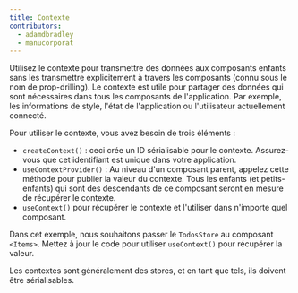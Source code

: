```yaml
---
title: Contexte
contributors:
  - adamdbradley
  - manucorporat
---
```


Utilisez le contexte pour transmettre des données aux composants enfants sans les transmettre explicitement à travers les composants (connu sous le nom de prop-drilling). Le contexte est utile pour partager des données qui sont nécessaires dans tous les composants de l'application. Par exemple, les informations de style, l'état de l'application ou l'utilisateur actuellement connecté.

Pour utiliser le contexte, vous avez besoin de trois éléments :

- `createContext()` : ceci crée un ID sérialisable pour le contexte. Assurez-vous que cet identifiant est unique dans votre application.
- `useContextProvider()` : Au niveau d'un composant parent, appelez cette méthode pour publier la valeur du contexte. Tous les enfants (et petits-enfants) qui sont des descendants de ce composant seront en mesure de récupérer le contexte.
- `useContext()` pour récupérer le contexte et l'utiliser dans n'importe quel composant.

Dans cet exemple, nous souhaitons passer le `TodosStore` au composant `<Items>`. Mettez à jour le code pour utiliser `useContext()` pour récupérer la valeur.

Les contextes sont généralement des stores, et en tant que tels, ils doivent être sérialisables.

